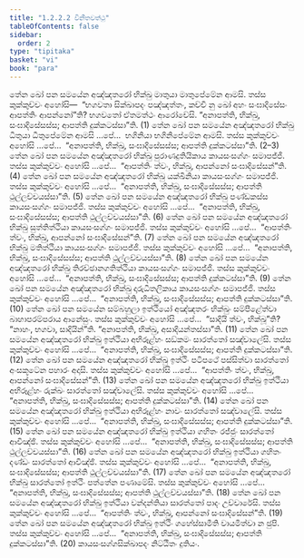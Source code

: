 ```yaml
---
title: "1.2.2.2 විනීතවත්ථු"
tableOfContents: false
sidebar:
  order: 2
type: "tipitaka"
basket: "vi"
book: "para"
---
```



<DynamicBreadcrumb />

<Division number="281" book="para">

<Paragraph number="1113" book="para">
තේන ඛෝ පන සමයේන අඤ්ඤතරෝ භික්ඛු මාතුයා මාතුපේමේන ආමසි. තස්ස කුක්කුච්චං අහෝසි—  “භගවතා සික්ඛාපදං පඤ්ඤත්තං, කච්චි නු ඛෝ අහං සංඝාදිසේසං ආපත්තිං ආපන්නෝ”ති? භගවතෝ ඒතමත්ථං ආරෝචේසි. “අනාපත්ති, භික්ඛු, සංඝාදිසේසස්ස; ආපත්ති දුක්කටස්සා”ති. (1)
</Paragraph>

<Paragraph number="1114" book="para">
තේන ඛෝ පන සමයේන අඤ්ඤතරෝ භික්ඛු ධීතුයා ධීතුපේමේන ආමසි …පේ…  භගිනියා භගිනිපේමේන ආමසි. තස්ස කුක්කුච්චං අහෝසි …පේ…  “අනාපත්ති, භික්ඛු, සංඝාදිසේසස්ස; ආපත්ති දුක්කටස්සා”ති. (2–3)
</Paragraph>

<Paragraph number="1115" book="para">
තේන ඛෝ පන සමයේන අඤ්ඤතරෝ භික්ඛු පුරාණදුතියිකාය කායසංසග්ගං සමාපජ්ජි. තස්ස කුක්කුච්චං අහෝසි …පේ…  “ආපත්තිං ත්වං, භික්ඛු, ආපන්නෝ සංඝාදිසේසන්”ති. (4)
</Paragraph>

<Paragraph number="1116" book="para">
තේන ඛෝ පන සමයේන අඤ්ඤතරෝ භික්ඛු යක්ඛිනියා කායසංසග්ගං සමාපජ්ජි. තස්ස කුක්කුච්චං අහෝසි …පේ…  “අනාපත්ති, භික්ඛු, සංඝාදිසේසස්ස; ආපත්ති ථුල්ලච්චයස්සා”ති. (5)
</Paragraph>

<Paragraph number="1117" book="para">
තේන ඛෝ පන සමයේන අඤ්ඤතරෝ භික්ඛු පණ්ඩකස්ස කායසංසග්ගං සමාපජ්ජි. තස්ස කුක්කුච්චං අහෝසි …පේ…  “අනාපත්ති, භික්ඛු, සංඝාදිසේසස්ස; ආපත්ති ථුල්ලච්චයස්සා”ති. (6)
</Paragraph>

<Paragraph number="1118" book="para">
තේන ඛෝ පන සමයේන අඤ්ඤතරෝ භික්ඛු සුත්තිත්ථියා කායසංසග්ගං සමාපජ්ජි. තස්ස කුක්කුච්චං අහෝසි …පේ…  “ආපත්තිං ත්වං, භික්ඛු, ආපන්නෝ සංඝාදිසේසන්”ති. (7)
</Paragraph>

<Paragraph number="1119" book="para">
තේන ඛෝ පන සමයේන අඤ්ඤතරෝ භික්ඛු මතිත්ථියා කායසංසග්ගං සමාපජ්ජි. තස්ස කුක්කුච්චං අහෝසි …පේ…  “අනාපත්ති, භික්ඛු, සංඝාදිසේසස්ස; ආපත්ති ථුල්ලච්චයස්සා”ති. (8)
</Paragraph>

<Paragraph number="1120" book="para">
තේන ඛෝ පන සමයේන අඤ්ඤතරෝ භික්ඛු තිරච්ඡානගතිත්ථියා කායසංසග්ගං සමාපජ්ජි. තස්ස කුක්කුච්චං අහෝසි …පේ…  “අනාපත්ති, භික්ඛු, සංඝාදිසේසස්ස; ආපත්ති දුක්කටස්සා”ති. (9)
</Paragraph>

<Paragraph number="1121" book="para">
තේන ඛෝ පන සමයේන අඤ්ඤතරෝ භික්ඛු දාරුධීතලිකාය කායසංසග්ගං සමාපජ්ජි. තස්ස කුක්කුච්චං අහෝසි …පේ…  “අනාපත්ති, භික්ඛු, සංඝාදිසේසස්ස; ආපත්ති දුක්කටස්සා”ති. (10)
</Paragraph>

</Division>
<Division number="282" book="para">

<Paragraph number="1122" book="para">
තේන ඛෝ පන සමයේන සම්බහුලා ඉත්ථියෝ අඤ්ඤතරං භික්ඛුං සම්පීළේත්වා බාහාපරම්පරාය ආනේසුං. තස්ස කුක්කුච්චං අහෝසි …පේ…  “සාදියි ත්වං, භික්ඛූ”ති? “නාහං, භගවා, සාදියින්”ති. “අනාපත්ති, භික්ඛු, අසාදියන්තස්සා”ති. (11)
</Paragraph>

<Paragraph number="1123" book="para">
තේන ඛෝ පන සමයේන අඤ්ඤතරෝ භික්ඛු ඉත්ථියා අභිරූළ්හං සඞ්කමං සාරත්තෝ සඤ්චාලේසි. තස්ස කුක්කුච්චං අහෝසි …පේ…  “අනාපත්ති, භික්ඛු, සංඝාදිසේසස්ස; ආපත්ති දුක්කටස්සා”ති. (12)
</Paragraph>

<Paragraph number="1124" book="para">
තේන ඛෝ පන සමයේන අඤ්ඤතරෝ භික්ඛු ඉත්ථිං පටිපථේ පස්සිත්වා සාරත්තෝ අංසකූටේන පහාරං අදාසි. තස්ස කුක්කුච්චං අහෝසි …පේ…  “ආපත්තිං ත්වං, භික්ඛු, ආපන්නෝ සංඝාදිසේසන්”ති. (13)
</Paragraph>

<Paragraph number="1125" book="para">
තේන ඛෝ පන සමයේන අඤ්ඤතරෝ භික්ඛු ඉත්ථියා අභිරූළ්හං රුක්ඛං සාරත්තෝ සඤ්චාලේසි. තස්ස කුක්කුච්චං අහෝසි …පේ…  “අනාපත්ති, භික්ඛු, සංඝාදිසේසස්ස; ආපත්ති දුක්කටස්සා”ති. (14)
</Paragraph>

<Paragraph number="1126" book="para">
තේන ඛෝ පන සමයේන අඤ්ඤතරෝ භික්ඛු ඉත්ථියා අභිරූළ්හං නාවං සාරත්තෝ සඤ්චාලේසි. තස්ස කුක්කුච්චං අහෝසි …පේ…  “අනාපත්ති, භික්ඛු, සංඝාදිසේසස්ස; ආපත්ති දුක්කටස්සා”ති. (15)
</Paragraph>

<Paragraph number="1127" book="para">
තේන ඛෝ පන සමයේන අඤ්ඤතරෝ භික්ඛු ඉත්ථියා ගහිතං රජ්ජුං සාරත්තෝ ආවිඤ්ඡි. තස්ස කුක්කුච්චං අහෝසි …පේ…  “අනාපත්ති, භික්ඛු, සංඝාදිසේසස්ස; ආපත්ති ථුල්ලච්චයස්සා”ති. (16)
</Paragraph>

<Paragraph number="1128" book="para">
තේන ඛෝ පන සමයේන අඤ්ඤතරෝ භික්ඛු ඉත්ථියා ගහිතං දණ්ඩං සාරත්තෝ ආවිඤ්ඡි. තස්ස කුක්කුච්චං අහෝසි …පේ…  “අනාපත්ති, භික්ඛු, සංඝාදිසේසස්ස; ආපත්ති ථුල්ලච්චයස්සා”ති. (17)
</Paragraph>

<Paragraph number="1129" book="para">
තේන ඛෝ පන සමයේන අඤ්ඤතරෝ භික්ඛු සාරත්තෝ ඉත්ථිං පත්තේන පණාමේසි. තස්ස කුක්කුච්චං අහෝසි …පේ…  “අනාපත්ති, භික්ඛු, සංඝාදිසේසස්ස; ආපත්ති ථුල්ලච්චයස්සා”ති. (18)
</Paragraph>

<Paragraph number="1130" book="para">
තේන ඛෝ පන සමයේන අඤ්ඤතරෝ භික්ඛු ඉත්ථියා වන්දන්තියා සාරත්තෝ පාදං උච්චාරේසි. තස්ස කුක්කුච්චං අහෝසි …පේ…  “ආපත්තිං ත්වං, භික්ඛු, ආපන්නෝ සංඝාදිසේසන්”ති. (19)
</Paragraph>

<Paragraph number="1131" book="para">
තේන ඛෝ පන සමයේන අඤ්ඤතරෝ භික්ඛු ඉත්ථිං ගහේස්සාමීති වායමිත්වා න ඡුපි. තස්ස කුක්කුච්චං අහෝසි …පේ…  “අනාපත්ති, භික්ඛු, සංඝාදිසේසස්ස; ආපත්ති දුක්කටස්සා”ති. (20)

</Paragraph>
</Division>

<Paragraph number="1132" type="center" book="para">
කායසංසග්ගසික්ඛාපදං නිට්ඨිතං දුතියං.
</Paragraph>